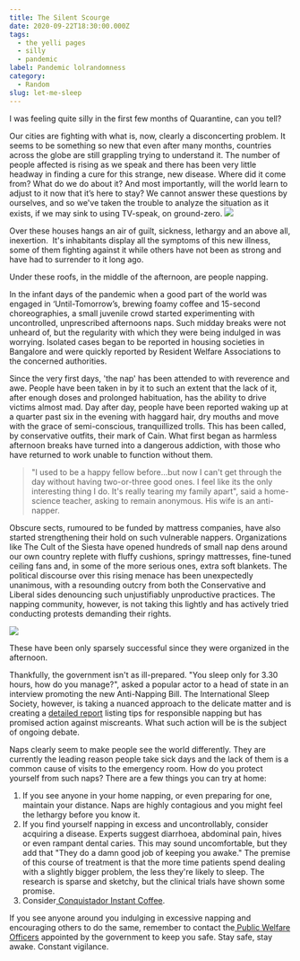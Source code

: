 ```yaml
---
title: The Silent Scourge
date: 2020-09-22T18:30:00.000Z
tags:
  - the yelli pages
  - silly
  - pandemic
label: Pandemic lolrandomness
category:
  - Random
slug: let-me-sleep
---
```


I was feeling quite silly in the first few months of Quarantine, can you tell?

Our cities are fighting with what is, now, clearly a disconcerting problem. It seems to be something so new that even after many months, countries across the globe are still grappling trying to understand it. The number of people affected is rising as we speak and there has been very little headway in finding a cure for this strange, new disease. Where did it come from? What do we do about it? And most importantly, will the world learn to adjust to it now that it’s here to stay? We cannot answer these questions by ourselves, and so we've taken the trouble to analyze the situation as it exists, if we may sink to using TV-speak, on ground-zero.
![](/blog/mangalore.png)

Over these houses hangs an air of guilt, sickness, lethargy and an above all, inexertion.  It's inhabitants display all the symptoms of this new illness, some of them fighting against it while others have not been as strong and have had to surrender to it long ago.

Under these roofs, in the middle of the afternoon, are people napping.

In the infant days of the pandemic when a good part of the world was engaged in ‘Until-Tomorrow’s, brewing foamy coffee and 15-second choreographies, a small juvenile crowd started experimenting with uncontrolled, unprescribed afternoons naps. Such midday breaks were not unheard of, but the regularity with which they were being indulged in was worrying. Isolated cases began to be reported in housing societies in Bangalore and were quickly reported by Resident Welfare Associations to the concerned authorities.

Since the very first days, 'the nap' has been attended to with reverence and awe. People have been taken in by it to such an extent that the lack of it, after enough doses and prolonged habituation, has the ability to drive victims almost mad. Day after day, people have been reported waking up at a quarter past six in the evening with haggard hair, dry mouths and move with the grace of semi-conscious, tranquillized trolls. This has been called, by conservative outfits, their mark of Cain. What first began as harmless afternoon breaks have turned into a dangerous addiction, with those who have returned to work unable to function without them.

> "I used to be a happy fellow before...but now I can't get through the day without having two-or-three good ones. I feel like its the only interesting thing I do. It's really tearing my family apart", said a home-science teacher, asking to remain anonymous. His wife is an anti-napper.

Obscure sects, rumoured to be funded by mattress companies, have also started strengthening their hold on such vulnerable nappers. Organizations like The Cult of the Siesta have opened hundreds of small nap dens around our own country replete with fluffy cushions, springy mattresses, fine-tuned ceiling fans and, in some of the more serious ones, extra soft blankets. The political discourse over this rising menace has been unexpectedly unanimous, with a resounding outcry from both the Conservative and Liberal sides denouncing such unjustifiably unproductive practices. The napping community, however, is not taking this lightly and has actively tried conducting protests demanding their rights.

![](/blog/letmesleep.webp)

These have been only sparsely successful since they were organized in the afternoon.

Thankfully, the government isn't as ill-prepared. "You sleep only for 3.30 hours, how do you manage?", asked a popular actor to a head of state in an interview promoting the new Anti-Napping Bill. The International Sleep Society, however, is taking a nuanced approach to the delicate matter and is creating a [detailed report](https://archive.org/details/practicalnappert0000whit/) listing tips for responsible napping but has promised action against miscreants. What such action will be is the subject of ongoing debate.

Naps clearly seem to make people see the world differently. They are currently the leading reason people take sick days and the lack of them is a common cause of visits to the emergency room. How do you protect yourself from such naps? There are a few things you can try at home:

1. If you see anyone in your home napping, or even preparing for one, maintain your distance. Naps are highly contagious and you might feel the lethargy before you know it.
2. If you find yourself napping in excess and uncontrollably, consider acquiring a disease. Experts suggest diarrhoea, abdominal pain, hives or even rampant dental caries. This may sound uncomfortable, but they add that "They do a damn good job of keeping you awake." The premise of this course of treatment is that the more time patients spend dealing with a slightly bigger problem, the less they're likely to sleep. The research is sparse and sketchy, but the clinical trials have shown some promise.
3. Consider[ Conquistador Instant Coffee](https://www.dailymotion.com/video/x2hwqnq).

If you see anyone around you indulging in excessive napping and encouraging others to do the same, remember to contact the[ Public Welfare Officers](https://twitter.com/republic) appointed by the government to keep you safe.
Stay safe, stay awake. Constant vigilance.
